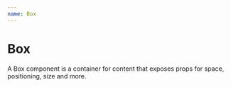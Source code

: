 ```yaml
---
name: Box
---
```



# Box

<Playground>
  <Box>
    A Box component is a container for content that exposes props for space,
    positioning, size and more.
  </Box>
</Playground>

<PropsTable of={Box} />
